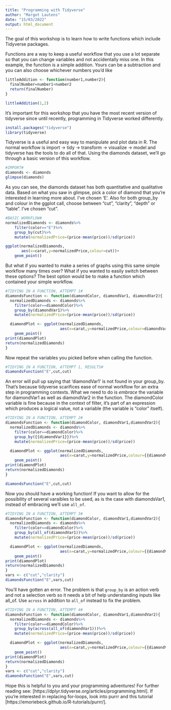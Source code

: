 ```yaml
---
title: "Programming with Tidyverse"
author: "Margot Lautens"
date: "15/03/2022"
output: html_document
---
```


The goal of this workshop is to learn how to write functions which include Tidyverse packages.

Functions are a way to keep a useful workflow that you use a lot separate so that you can change variables and not accidentally miss one. In this example, the function is a simple addition. Yours can be a subtraction and you can also choose whichever numbers you'd like
```r
littleAddition <- function(number1,number2){
  finalNumber=number1+number2
  return(finalNumber)
}

littleAddition(1,2)
```

It's important for this workshop that you have the most recent version of tidyverse since until recently, programming in Tidyverse worked differently.

```r
install.packages("tidyverse")
library(tidyverse)
```

Tidyverse is a useful and easy way to manipulate and plot data in R. The normal workflow is import -> tidy -> transform -> visualize -> model and tidyverse has the tools to do all of that. Using the diamonds dataset, we'll go through a basic version of this workflow.

```r
#IMPORT#
diamonds <- diamonds
glimpse(diamonds)

```

As you can see, the diamonds dataset has both quantitative and qualitative data. Based on what you saw in glimpse, pick a color of diamond that you're interested in learning more about. I've chosen 'E'. Also for both group_by and colour in the ggplot call, choose between "cut", "clarity", "depth" or "table". I've chosen "cut".

```r
#BASIC WORKFLOW#
normalizedDiamonds <- diamonds%>%
    filter(color=="E")%>%
    group_by(cut)%>%
    mutate(normalizedPrice=(price-mean(price))/sd(price))

ggplot(normalizedDiamonds,
       aes(x=carat,y=normalizedPrice,colour=cut))+
    geom_point()
```

But what if you wanted to make a series of graphs using this same simple workflow many times over? What if you wanted to easily switch between these options? The best option would be to make a function which contained your simple workflow.

```r
#TIDYING IN A FUNCTION, ATTEMPT 1#
diamondsFunction <- function(diamondColor, diamondVar1, diamondVar2){
  normalizedDiamonds <- diamonds%>%
    filter(color==diamondColor)%>%
    group_by(diamondVar1)%>%
    mutate(normalizedPrice=(price-mean(price))/sd(price))

  diamondPlot <- ggplot(normalizedDiamonds,
                        aes(x=carat,y=normalizedPrice,colour=diamondVar2))+
    geom_point()
print(diamondPlot)
return(normalizedDiamonds)
}

```

Now repeat the variables you picked before when calling the function.
```r
#TIDYING IN A FUNCTION, ATTEMPT 1, RESULTS#
diamondsFunction("E",cut,cut)
```
An error will pull up saying that 'diamondVar1' is not found in your group_by. That's because tidyverse scarifices ease of normal workflow for an extra step in programming contexts. What we need to do is *embrace* the variable for diamondVar1 as well as diamondVar2 in the function. The diamondColor variable is fine because in the context of filter, it's part of an expression which produces a logical value, not a variable (the variable is "color" itself).
```r
#TIDYING IN A FUNCTION, ATTEMPT 2#
diamondsFunction <- function(diamondColor, diamondVar1,diamondVar2){
  normalizedDiamonds <- diamonds%>%
    filter(color==diamondColor)%>%
    group_by({{diamondVar1}})%>%
    mutate(normalizedPrice=(price-mean(price))/sd(price))

  diamondPlot <- ggplot(normalizedDiamonds,
                        aes(x=carat,y=normalizedPrice,colour={{diamondVar2}}))+
    geom_point()
print(diamondPlot)
return(normalizedDiamonds)
}

diamondsFunction("E",cut,cut)
```
Now you should have a working function! If you want to allow for the possibility of several varaibles to be used, as is the case with diamondsVar1, instead of embracing we'll use `all_of`.

```r
#TIDYING IN A FUNCTION, ATTEMPT 3#
diamondsFunction <- function(diamondColor, diamondVar1,diamondVar2){
  normalizedDiamonds <- diamonds%>%
    filter(color==diamondColor)%>%
    group_by(all_of(diamondVar1))%>%
    mutate(normalizedPrice=(price-mean(price))/sd(price))

  diamondPlot <- ggplot(normalizedDiamonds,
                        aes(x=carat,y=normalizedPrice,colour={{diamondVar2}}))+
    geom_point()
print(diamondPlot)
return(normalizedDiamonds)
}
vars <- c("cut","clarity")
diamondsFunction("E",vars,cut)
```
You'll have gotten an error. The problem is that `group_by` is an action verb and not a selection verb so it needs a bit of help understanding inputs like all_of. Use `across` in addition to `all_of` instead to fix the problem.
```r
#TIDYING IN A FUNCTION, ATTEMPT 4#
diamondsFunction <- function(diamondColor, diamondVar1,diamondVar2){
  normalizedDiamonds <- diamonds%>%
    filter(color==diamondColor)%>%
    group_by(across(all_of(diamondVar1)))%>%
    mutate(normalizedPrice=(price-mean(price))/sd(price))

  diamondPlot <- ggplot(normalizedDiamonds,
                        aes(x=carat,y=normalizedPrice,colour={{diamondVar2}}))+
    geom_point()
print(diamondPlot)
return(normalizedDiamonds)
}
vars <- c("cut","clarity")
diamondsFunction("E",vars,cut)
```
Hope this is helpful to you and your programming adventures! For further reading see: [https://dplyr.tidyverse.org/articles/programming.html]. If you're interested in replacing for-loops, look into purrr and this tutorial [https://emoriebeck.github.io/R-tutorials/purrr/].
